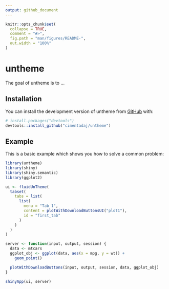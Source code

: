 ```yaml
---
output: github_document
---
```


<!-- README.md is generated from README.Rmd. Please edit that file -->

```r
knitr::opts_chunk$set(
  collapse = TRUE,
  comment = "#>",
  fig.path = "man/figures/README-",
  out.width = "100%"
)
```

# untheme

<!-- badges: start -->
<!-- badges: end -->

The goal of untheme is to ...

## Installation

You can install the development version of untheme from [GitHub](https://github.com/) with:

``` r
# install.packages("devtools")
devtools::install_github("cimentadaj/untheme")
```

## Example

This is a basic example which shows you how to solve a common problem:

```r
library(untheme)
library(shiny)
library(shiny.semantic)
library(ggplot2)

ui <- fluidUnTheme(
  tabset(
    tabs = list(
      list(
        menu = "Tab 1",
        content = plotWithDownloadButtonsUI("plot1"),
        id = "first_tab"
      )
    )
  )
)

server <- function(input, output, session) {
  data <- mtcars
  ggplot_obj <- ggplot(data, aes(x = mpg, y = wt)) +
    geom_point()

  plotWithDownloadButtons(input, output, session, data, ggplot_obj)
}

shinyApp(ui, server)
```
